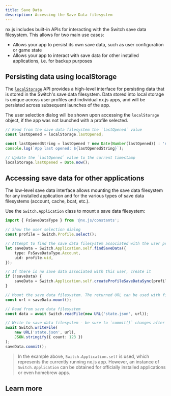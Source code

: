 ```yaml
---
title: Save Data
description: Accessing the Save Data filesystem
---
```


nx.js includes built-in APIs for interacting with the Switch save data filesystem. This allows for two main use cases:

 * Allows your app to persist its own save data, such as user configuration or game state
 * Allows your app to interact with save data for other installed applications, i.e. for backup purposes

## Persisting data using localStorage

The [`localStorage`](https://developer.mozilla.org/docs/Web/API/Window/localStorage) API provides a high-level interface for persisting data that is stored in the Switch's save data filesystem. Data stored into local storage is unique across user profiles and individual nx.js apps, and will be persisted across subsequent launches of the app.

The user selection dialog will be shown upon accessing the `localStorage` object, if the app was not launched with a profile selected.

```typescript
// Read from the save data filesystem the `lastOpened` value
const lastOpened = localStorage.lastOpened;

const lastOpenedString = lastOpened ? new Date(Number(lastOpened)) : 'never';
console.log(`App last opened: ${lastOpenedString}`);

// Update the `lastOpened` value to the current timestamp
localStorage.lastOpened = Date.now();
```

## Accessing save data for other applications

The low-level save data interface allows mounting the save data filesystem for any installed application and for the various types of save data filesystems (account, cache, bcat, etc.).

Use the `Switch.Application` class to mount a save data filesystem:

```typescript
import { FsSaveDataType } from '@nx.js/constants';

// Show the user selection dialog
const profile = Switch.Profile.select();

// Attempt to find the save data filesystem associated with the user profile and current app
let saveData = Switch.Application.self.findSaveData({
    type: FsSaveDataType.Account,
    uid: profile.uid,
});

// If there is no save data associated with this user, create it
if (!saveData) {
    saveData = Switch.Application.self.createProfileSaveDataSync(profile);
}

// Mount the save data filesystem. The returned URL can be used with filesystem operations
const url = saveData.mount();

// Read from save data filesystem
const data = await Switch.readFile(new URL('state.json', url));

// Write to save data filesystem - be sure to `commit()` changes after a write!
await Switch.writeFile(
    new URL('state.json', url),
    JSON.stringify({ count: 123 })
);
saveData.commit();
```

> In the example above, `Switch.Application.self` is used, which represents the currently
> running nx.js app. However, an instance of `Switch.Application` can be obtained for officially
> installed applications or even homebrew apps.

## Learn more

<Cards>
  <Card title="Learn more about user profile selection" href="/runtime/switch/profiles" />
  <Card title="Learn more about the `Switch.Application` class" href="/runtime/switch/applications" />
</Cards>
